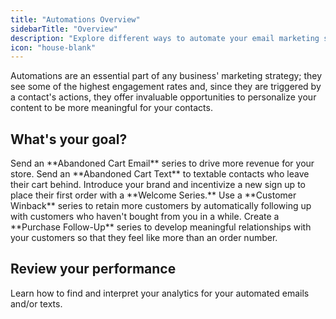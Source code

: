 ```yaml
---
title: "Automations Overview"
sidebarTitle: "Overview"
description: "Explore different ways to automate your email marketing strategy with Privy's Automations."
icon: "house-blank"
---
```


Automations are an essential part of any business' marketing strategy; they see some of the highest engagement rates and, since they are triggered by a contact's actions, they offer invaluable opportunities to personalize your content to be more meaningful for your contacts.

## What's your goal?

<CardGroup cols={1}>
  <Card title="Recover Carts with Email" icon="cart-shopping" horizontal={true} href="https://privy.mintlify.app/docs/learn/automations/abandoned-cart-email">
    Send an **Abandoned Cart Email** series to drive more revenue for your store.
  </Card>

  <Card title="Recover Carts with SMS" icon="cart-shopping" horizontal={true} href="https://privy.mintlify.app/docs/learn/automations/abandoned-cart-text">
    Send an **Abandoned Cart Text** to textable contacts who leave their cart behind.
  </Card>
</CardGroup>

<Card title="Greet new subscribers" icon="hand-wave" horizontal={true} href="https://privy.mintlify.app/docs/learn/automations/welcome-email">
  Introduce your brand and incentivize a new sign up to place their first order with a **Welcome Series.**
</Card>

<Card title="Engage with lapsed customers" icon="message-heart" horizontal={true} href="https://privy.mintlify.app/docs/learn/automations/customer-winback">
  Use a **Customer Winback** series to retain more customers by automatically following up with customers who haven't bought from you in a while.
</Card>

<Card title="Deliver value post-purchase" icon="bag-shopping" horizontal={true} href="https://privy.mintlify.app/docs/learn/automations/purchase-follow-up">
  Create a **Purchase Follow-Up** series to develop meaningful relationships with your customers so that they feel like more than an order number.
</Card>

## Review your performance

<Card title="Automations Reporting" icon="chart-line-up" horizontal={true} href="https://privy.mintlify.app/docs/learn/automations/automations-reporting">
  Learn how to find and interpret your analytics for your automated emails and/or texts.
</Card>